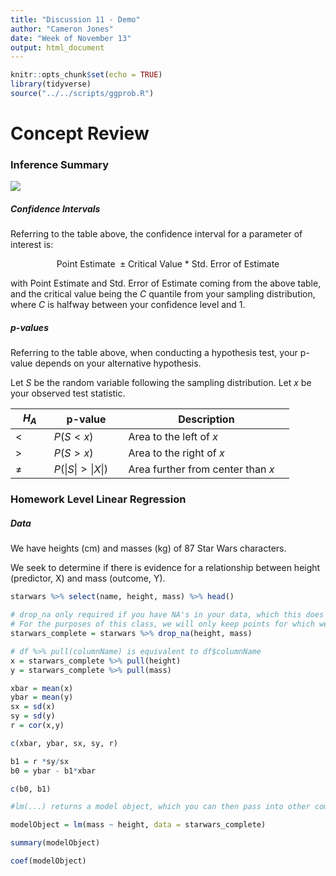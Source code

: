 ---
title: "Discussion 11 - Demo"
author: "Cameron Jones"
date: "Week of November 13"
output: html_document
---

```{r setup, include=FALSE}
knitr::opts_chunk$set(echo = TRUE)
library(tidyverse)
source("../../scripts/ggprob.R")
```

# Concept Review

### Inference Summary

![](inferenceTable.png)

##### Confidence Intervals

Referring to the table above, the confidence interval for a parameter of interest is:

$$
\text{Point Estimate } \pm \text{Critical Value *} \text{ Std. Error of Estimate}
$$

with Point Estimate and Std. Error of Estimate coming from the above table, and the critical value being the $C$ quantile from your sampling distribution, where $C$ is halfway between your confidence level and 1.

##### p-values

Referring to the table above, when conducting a hypothesis test, your p-value depends on your alternative hypothesis.

Let $S$ be the random variable following the sampling distribution.
Let $x$ be your observed test statistic.

+---------+-----------------+----------------------------------------+
| $H_A$   | p-value         | Description                            |
+=========+=================+========================================+
| <       | $P(S < x)$      | Area to the left of $x$                |
+---------+-----------------+----------------------------------------+
| $\gt$   | $P(S > x)$      | Area to the right of $x$               |
+---------+-----------------+----------------------------------------+
| $\neq$  | $P(|S| > |X|)$  | Area further from center than $x$      |
+---------+-----------------+----------------------------------------+

### Homework Level Linear Regression

##### Data

We have  heights (cm) and masses (kg) of 87 Star Wars characters. 

We seek to determine if there is evidence for a relationship between height (predictor, X) and mass (outcome, Y).

```{r}
starwars %>% select(name, height, mass) %>% head()
```

```{r}
# drop_na only required if you have NA's in your data, which this does
# For the purposes of this class, we will only keep points for which we have BOTH X and Y.
starwars_complete = starwars %>% drop_na(height, mass)

# df %>% pull(columnName) is equivalent to df$columnName 
x = starwars_complete %>% pull(height)
y = starwars_complete %>% pull(mass)

xbar = mean(x)
ybar = mean(y)
sx = sd(x)
sy = sd(y)
r = cor(x,y)

c(xbar, ybar, sx, sy, r)

b1 = r *sy/sx
b0 = ybar - b1*xbar

c(b0, b1)
```

```{r}
#lm(...) returns a model object, which you can then pass into other commands like summary(), coef(), sigma(), to obtain different information from it

modelObject = lm(mass ~ height, data = starwars_complete)

summary(modelObject)

coef(modelObject)
```

